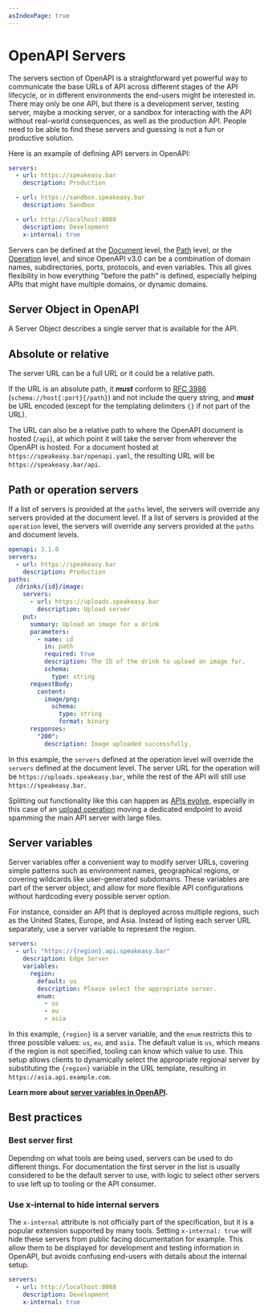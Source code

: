 ```yaml
---
asIndexPage: true
---
```



# OpenAPI Servers

The servers section of OpenAPI is a straightforward yet powerful way to communicate the base URLs of API across different stages of the API lifecycle, or in different environments the end-users might be interested in. There may only be one API, but there is a development server, testing server, maybe a mocking server, or a sandbox for interacting with the API without real-world consequences, as well as the production API. People need to be able to find these servers and guessing is not a fun or productive solution.

Here is an example of defining API servers in OpenAPI:

```yaml
servers:
  - url: https://speakeasy.bar
    description: Production

  - url: https://sandbox.speakeasy.bar
    description: Sandbox

  - url: http://localhost:8088
    description: Development
    x-internal: true
```

Servers can be defined at the [Document](/openapi#openapi-document-structure) level, the [Path](/openapi/paths) level, or the [Operation](/openapi/paths/operations) level, and since OpenAPI v3.0 can be a combination of domain names, subdirectories, ports, protocols, and even variables. This all gives flexibility in how everything "before the path" is defined, especially helping APIs that might have multiple domains, or dynamic domains.

## Server Object in OpenAPI

A Server Object describes a single server that is available for the API.

<Table
  data={[
    { field: "`url`", type: "String", required: "✅", description: "A URL to the server. This can be an absolute URL or a relative URL to the hosted location of the OpenAPI document. The URL also supports variable substitutions via [Templating](/openapi/servers/server-variables)." },
    { field: "`description`", type: "String", required: "", description: "A description of the server. [CommonMark syntax](https://spec.commonmark.org/) can be used to provide a rich description." },
    { field: "`variables`", type: "[Server Variables](/openapi/servers/server-variables)", required: "", description: "A map of variable names to [Server Variable Objects](/openapi/servers/server-variables#server-variable-object) that can be used for variable substitution via [Templating](/openapi/servers/server-variables)." },
    { field: "`x-*`", type: "[Extensions](/openapi/extensions)", required: "", description: "Any number of extension fields can be added to the Server Object ([for example, `x-speakeasy-server-id`](/docs/customize-sdks/servers#managing-multiple-servers-with-ids) that allows IDs to be assigned to each server for easier selection via Speakeasy SDKs) that can be used by tooling and vendors." }
  ]}
  columns={[
    { key: "field", header: "Field" },
    { key: "type", header: "Type" },
    { key: "required", header: "Required" },
    { key: "description", header: "Description" }
  ]}
/>

## Absolute or relative

The server URL can be a full URL or it could be a relative path.

If the URL is an absolute path, it **_must_** conform to [RFC 3986](https://datatracker.ietf.org/doc/html/rfc3986) (`schema://host{:port}{/path}`) and not include the query string, and **_must_** be URL encoded (except for the templating delimiters `{}` if not part of the URL).

The URL can also be a relative path to where the OpenAPI document is hosted (`/api`), at which point it will take the server from wherever the OpenAPI is hosted. For a document hosted at `https://speakeasy.bar/openapi.yaml`, the resulting URL will be `https://speakeasy.bar/api`.

## Path or operation servers

If a list of servers is provided at the `paths` level, the servers will override any servers provided at the document level. If a list of servers is provided at the `operation` level, the servers will override any servers provided at the `paths` and document levels.

```yaml
openapi: 3.1.0
servers:
  - url: https://speakeasy.bar
    description: Production
paths:
  /drinks/{id}/image:
    servers:
      - url: https://uploads.speakeasy.bar
        description: Upload server
    put:
      summary: Upload an image for a drink
      parameters:
        - name: id
          in: path
          required: true
          description: The ID of the drink to upload an image for.
          schema:
            type: string
      requestBody:
        content:
          image/png:
            schema:
              type: string
              format: binary
      responses:
        "200":
          description: Image uploaded successfully.
```

In this example, the `servers` defined at the operation level will override the `servers` defined at the document level. The server URL for the operation will be `https://uploads.speakeasy.bar`, while the rest of the API will still use `https://speakeasy.bar`.

Splitting out functionality like this can happen as [APIs evolve](/api-design/versioning), especially in this case of an [upload operation](/api-design/file-uploads) moving a dedicated endpoint to avoid spamming the main API server with large files.

## Server variables

Server variables offer a convenient way to modify server URLs, covering simple patterns such as environment names, geographical regions, or covering wildcards like user-generated subdomains. These variables are part of the server object, and allow for more flexible API configurations without hardcoding every possible server option.

For instance, consider an API that is deployed across multiple regions, such as the United States, Europe, and Asia. Instead of listing each server URL separately, use a server variable to represent the region.

```yaml
servers:
  - url: "https://{region}.api.speakeasy.bar"
    description: Edge Server
    variables:
      region:
        default: us
        description: Please select the appropriate server.
        enum:
          - us
          - eu
          - asia
```

In this example, `{region}` is a server variable, and the `enum` restricts this to three possible values: `us`, `eu`, and `asia`. The default value is `us`, which means if the region is not specified, tooling can know which value to use. This setup allows clients to dynamically select the appropriate regional server by substituting the `{region}` variable in the URL template, resulting in `https://asia.api.example.com`.

**Learn more about [server variables in OpenAPI](/openapi/servers/server-variables).**

## Best practices

### Best server first

Depending on what tools are being used, servers can be used to do different things. For documentation the first server in the list is usually considered to be the default server to use, with logic to select other servers to use left up to tooling or the API consumer.

### Use x-internal to hide internal servers

The `x-internal` attribute is not officially part of the specification, but it is a popular extension supported by many tools. Setting `x-internal: true` will hide these servers from public facing documentation for example. This allow them to be displayed for development and testing information in OpenAPI, but avoids confusing end-users with details about the internal setup.

```yaml
servers:
  - url: http://localhost:8088
    description: Development
    x-internal: true
```
